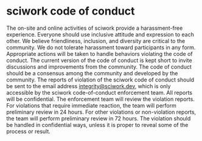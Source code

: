 # sciwork code of conduct

The on-site and online activities of sciwork provide a harassment-free experience.  Everyone should use inclusive attitude and expression to each other.  We believe friendliness, inclusion, and diversity are critical to the community.  We do not tolerate harassment toward participants in any form.  Appropriate actions will be taken to handle behaviors violating the code of conduct.
The current version of the code of conduct is kept short to invite discussions and improvements from the community.  The code of conduct should be a consensus among the community and developed by the community.
The reports of violation of the sciwork code of conduct should be sent to the email address integrity@sciwork.dev, which is only accessible by the sciwork code-of-conduct enforcement team.  All reports will be confidential.  The enforcement team will review the violation reports.  For violations that require immediate reaction, the team will perform preliminary review in 24 hours.  For other violations or non-violation reports, the team will perform preliminary review in 72 hours.  The violation should be handled in confidential ways, unless it is proper to reveal some of the process or result.

